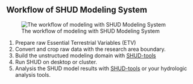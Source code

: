 
## Workflow of SHUD Modeling System

![The workflow of modeling with SHUD Modeling System](./Fig/autoSHUD.png)

1. Prepare raw Essential Terrestrial Variables (ETV)
2. Convert and crop raw data with the research area boundary.
1. Build the unstructued modeling domain with [SHUD-tools](https://github.com/SHUD-System/SHUD-tools) 
1. Run SHUD on desktop or cluster.
1. Analysis the SHUD model results with [SHUD-tools](https://github.com/SHUD-System/SHUD-tools) or your hydrologic analysis tools.
